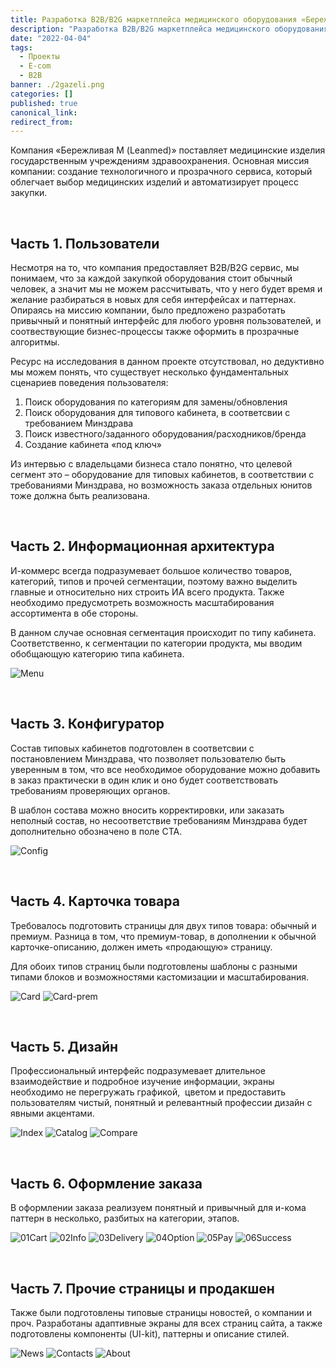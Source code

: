 ```yaml
---
title: Разработка B2B/B2G маркетплейса медицинского оборудования «Бережливая М» (Leanmed)
description: "Разработка B2B/B2G маркетплейса медицинского оборудования Бережливая М (Leanmed)"
date: "2022-04-04"
tags:
  - Проекты
  - E-com
  - B2B
banner: ./2gazeli.png
categories: []
published: true
canonical_link: 
redirect_from:
---
```


Компания «Бережливая М (Leanmed)» поставляет медицинские изделия государственным 
учреждениям здравоохранения. Основная миссия компании: создание технологичного и 
прозрачного сервиса, который облегчает выбор медицинских изделий и автоматизирует процесс закупки.

<br />

## Часть 1\. Пользователи

Несмотря на то, что компания предоставляет В2В/B2G сервис, мы понимаем, что за 
каждой закупкой оборудования стоит обычный человек, а значит мы не можем 
рассчитывать, что у него будет время и желание разбираться в новых для себя 
интерфейсах и паттернах. Опираясь на миссию компании, было предложено 
разработать привычный и понятный интерфейс для любого уровня пользователей, 
и соотвествующие бизнес-процессы также оформить в прозрачные алгоритмы.

Ресурс на исследования в данном проекте отсутствовал, но дедуктивно мы можем 
понять, что существует несколько фундаментальных сценариев поведения пользователя:
1. Поиск оборудования по категориям для замены/обновления
2. Поиск оборудования для типового кабинета, в соответсвии с требованием Минздрава
3. Поиск известного/заданного оборудования/расходников/бренда
4. Создание кабинета «под ключ»

Из интервью с владельцами бизнеса стало понятно, что целевой 
сегмент это – оборудование для типовых кабинетов, в соответствии с требованиями 
Минздрава, но возможность заказа отдельных юнитов тоже должна быть реализована.

<br />

## Часть 2\. Информационная архитектура

И-коммерс всегда подразумевает большое количество товаров, категорий, типов 
и прочей сегментации, поэтому важно выделить главные и относительно них строить 
ИА всего продукта. Также необходимо предусмотреть возможность масштабирования
 ассортимента в обе стороны.

В данном случае основная сегментация происходит по типу кабинета. Соответственно, 
к сегментации по категории продукта, мы вводим обобщающую категорию типа кабинета.

![Menu](./Menu.png)


<br />

## Часть 3\. Конфигуратор

Состав типовых кабинетов подготовлен в соответсвии с постановлением Минздрава, 
что позволяет пользователю быть уверенным в том, что все необходимое оборудование 
можно добавить в заказ практически в один клик и оно будет соответствовать 
требованиям проверяющих органов.

В шаблон состава можно вносить корректировки, или заказать неполный состав, 
но несоответствие требованиям Минздрава будет дополнительно обозначено в поле СТА.

![Config](./Config.png)


<br />

## Часть 4\. Карточка товара

Требовалось подготовить страницы для двух типов товара: обычный и премиум. 
Разница в том, что премиум-товар, в дополнении к обычной карточке-описанию, 
должен иметь «продающую» страницу.

Для обоих типов страниц были подготовлены шаблоны с разными типами блоков и 
возможностями кастомизации и масштабирования.

![Card](./Card.png)
![Card-prem](./Card-prem.png)


<br />

## Часть 5\. Дизайн

Профессиональный интерфейс подразумевает длительное взаимодействие и 
подробное изучение информации, экраны необходимо не перегружать графикой, 
цветом и предоставить пользователям чистый, понятный и релевантный 
профессии дизайн с явными акцентами.

![Index](./Index.png)
![Catalog](./Catalog.png)
![Compare](./Compare.png)

<br />

## Часть 6\. Оформление заказа

В оформлении заказа реализуем понятный и привычный для и-кома паттерн в несколько, 
разбитых на категории, этапов.

![01Cart](./01Cart.png)
![02Info](./02Info.png)
![03Delivery](./03Delivery.png)
![04Option](./04Option.png)
![05Pay](./05Pay.png)
![06Success](./06Success.png)

<br />

## Часть 7\. Прочие страницы и продакшен

Также были подготовлены типовые страницы новостей, о компании и проч. 
Разработаны адаптивные экраны для всех страниц сайта, а также подготовлены 
компоненты (UI-kit), паттерны и описание стилей.

![News](./News.png)
![Contacts](./Contacts.png)
![About](./About.png)